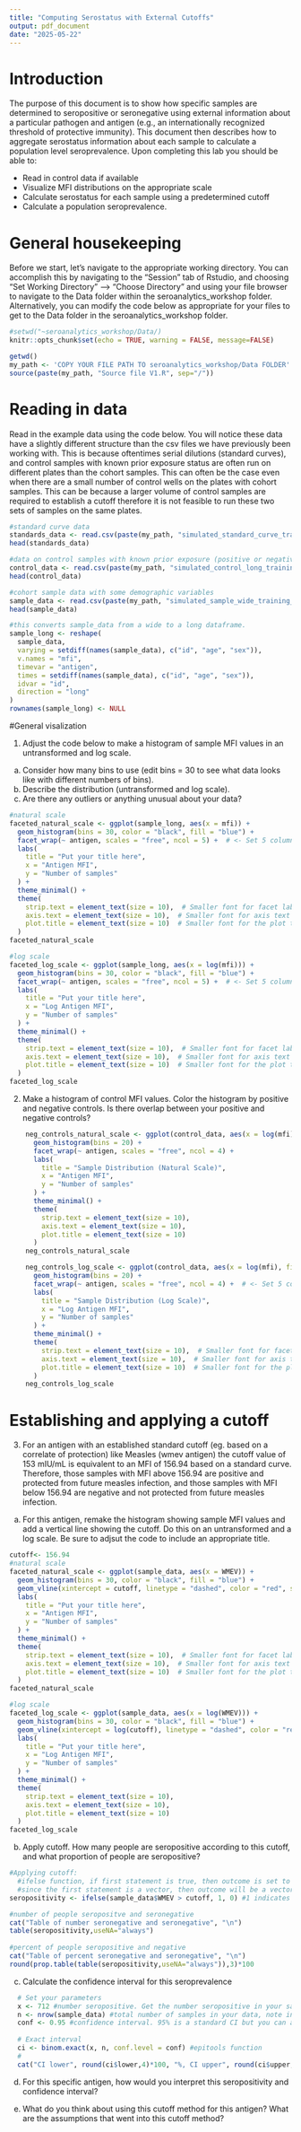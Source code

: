 ```yaml
---
title: "Computing Serostatus with External Cutoffs"
output: pdf_document
date: "2025-05-22"
---
```


# Introduction
The purpose of this document is to show how specific samples are determined to seropositive or seronegative using external information about a particular pathogen and antigen (e.g., an internationally recognized threshold of protective immunity). This document then describes how to aggregate serostatus information about each sample to calculate a population level seroprevalence. Upon completing this lab you should be able to:  

* Read in control data if available
* Visualize MFI distributions on the appropriate scale
* Calculate serostatus for each sample using a predetermined cutoff
* Calculate a population seroprevalence.

# General housekeeping

Before we start, let's navigate to the appropriate working directory. You can accomplish this by navigating to the "Session" tab of Rstudio, and choosing "Set Working Directory" --> "Choose Directory" and using your file browser to navigate to the Data folder within the seroanalytics_workshop folder. Alternatively, you can modify the code below as appropriate for your files to get to the Data folder in the seroanalytics_workshop folder. 

```r
#setwd("~seroanalytics_workshop/Data/)
knitr::opts_chunk$set(echo = TRUE, warning = FALSE, message=FALSE)

getwd()
my_path <- 'COPY YOUR FILE PATH TO seroanalytics_workshop/Data FOLDER'
source(paste(my_path, "Source file V1.R", sep="/"))

```

# Reading in data

Read in the example data using the code below. You will notice these data have a slightly different structure than the csv files we have previously been working with. This is because oftentimes serial dilutions (standard curves), and control samples with known prior exposure status are often run on different plates than the cohort samples. This can often be the case even when there are a small number of control wells on the plates with cohort samples. This can be because a larger volume of control samples are required to establish a cutoff therefore it is not feasible to run these two sets of samples on the same plates. 

```r

#standard curve data
standards_data <- read.csv(paste(my_path, "simulated_standard_curve_training_data.csv", sep="/"))
head(standards_data)

#data on control samples with known prior exposure (positive or negative)
control_data <- read.csv(paste(my_path, "simulated_control_long_training_data.csv", sep="/"))
head(control_data)

#cohort sample data with some demographic variables
sample_data <- read.csv(paste(my_path, "simulated_sample_wide_training_data.csv", sep="/"))
head(sample_data)

#this converts sample_data from a wide to a long dataframe. 
sample_long <- reshape(
  sample_data,
  varying = setdiff(names(sample_data), c("id", "age", "sex")),
  v.names = "mfi",
  timevar = "antigen",
  times = setdiff(names(sample_data), c("id", "age", "sex")),
  idvar = "id",
  direction = "long"
)
rownames(sample_long) <- NULL


```

#General visalization 

1. Adjust the code below to make a histogram of sample MFI values in an untransformed and log scale. 
  a. Consider how many bins to use (edit bins = 30 to see what data looks like with different numbers of bins). 
  b. Describe the distribution (untransformed and log scale). 
  c. Are there any outliers or anything unusual about your data?
  
```r

#natural scale
faceted_natural_scale <- ggplot(sample_long, aes(x = mfi)) +
  geom_histogram(bins = 30, color = "black", fill = "blue") +
  facet_wrap(~ antigen, scales = "free", ncol = 5) +  # <- Set 5 columns per row
  labs(
    title = "Put your title here",
    x = "Antigen MFI",
    y = "Number of samples"
  ) +
  theme_minimal() +
  theme(
    strip.text = element_text(size = 10),  # Smaller font for facet labels
    axis.text = element_text(size = 10),  # Smaller font for axis text
    plot.title = element_text(size = 10)  # Smaller font for the plot title
  )
faceted_natural_scale

```

```r

#log scale
faceted_log_scale <- ggplot(sample_long, aes(x = log(mfi))) +
  geom_histogram(bins = 30, color = "black", fill = "blue") +
  facet_wrap(~ antigen, scales = "free", ncol = 5) +  # <- Set 5 columns per row
  labs(
    title = "Put your title here",
    x = "Log Antigen MFI",
    y = "Number of samples"
  ) +
  theme_minimal() +
  theme(
    strip.text = element_text(size = 10),  # Smaller font for facet labels
    axis.text = element_text(size = 10),  # Smaller font for axis text
    plot.title = element_text(size = 10)  # Smaller font for the plot title
  )
faceted_log_scale

```

  
2. Make a histogram of control MFI values. Color the histogram by positive and negative controls. Is there overlap between your positive and negative controls?

```r

    neg_controls_natural_scale <- ggplot(control_data, aes(x = log(mfi), fill = pos_neg)) +
      geom_histogram(bins = 20) +
      facet_wrap(~ antigen, scales = "free", ncol = 4) +
      labs(
        title = "Sample Distribution (Natural Scale)",
        x = "Antigen MFI",
        y = "Number of samples"
      ) +
      theme_minimal() +
      theme(
        strip.text = element_text(size = 10), 
        axis.text = element_text(size = 10),
        plot.title = element_text(size = 10) 
      )
    neg_controls_natural_scale
```

```r

    neg_controls_log_scale <- ggplot(control_data, aes(x = log(mfi), fill = pos_neg)) +
      geom_histogram(bins = 20) +
      facet_wrap(~ antigen, scales = "free", ncol = 4) +  # <- Set 5 columns per row
      labs(
        title = "Sample Distribution (Log Scale)",
        x = "Log Antigen MFI",
        y = "Number of samples"
      ) +
      theme_minimal() +
      theme(
        strip.text = element_text(size = 10),  # Smaller font for facet labels
        axis.text = element_text(size = 10),  # Smaller font for axis text
        plot.title = element_text(size = 10)  # Smaller font for the plot title
      )
    neg_controls_log_scale

```



# Establishing and applying a cutoff

3. For an antigen with an established standard cutoff (eg. based on a correlate of protection) like  Measles (wmev antigen) the cutoff value of 153 mIU/mL is equivalent to an MFI of 156.94 based on a standard curve. Therefore, those samples with MFI above 156.94 are positive and protected from future measles infection, and those samples with MFI below 156.94 are negative and not protected from future measles infection. 

  a. For this antigen, remake the histogram showing sample MFI values and add a vertical line showing the cutoff. Do this on an untransformed and a log scale. Be sure to adjsut the code to include an appropriate title. 
  
```r

cutoff<- 156.94
#natural scale
faceted_natural_scale <- ggplot(sample_data, aes(x = WMEV)) +
  geom_histogram(bins = 30, color = "black", fill = "blue") +
  geom_vline(xintercept = cutoff, linetype = "dashed", color = "red", size = 0.8) +  # Add vertical dashed line at the cutoff
  labs(
    title = "Put your title here",
    x = "Antigen MFI",
    y = "Number of samples"
  ) +
  theme_minimal() +
  theme(
    strip.text = element_text(size = 10),  # Smaller font for facet labels
    axis.text = element_text(size = 10),  # Smaller font for axis text
    plot.title = element_text(size = 10)  # Smaller font for the plot title
  )
faceted_natural_scale

```
  
```r
#log scale
faceted_log_scale <- ggplot(sample_data, aes(x = log(WMEV))) +
  geom_histogram(bins = 30, color = "black", fill = "blue") +
  geom_vline(xintercept = log(cutoff), linetype = "dashed", color = "red", size = 0.8) +  # Add vertical dashed line at the cutoff
  labs(
    title = "Put your title here",
    x = "Log Antigen MFI",
    y = "Number of samples"
  ) +
  theme_minimal() +
  theme(
    strip.text = element_text(size = 10), 
    axis.text = element_text(size = 10),  
    plot.title = element_text(size = 10) 
  )
faceted_log_scale
```  
  
   b. Apply cutoff. How many people are seropositive according to this cutoff, and what proportion of people are seropositive?
  
```r


#Applying cutoff:
  #ifelse function, if first statement is true, then outcome is set to 1, and if first statemnet is false, then outcome is 0
  #since the first statement is a vector, then outcome will be a vector of 1's and 0's.
seropositivity <- ifelse(sample_data$WMEV > cutoff, 1, 0) #1 indicates seropositive, and 0 indicates seronegative

#number of people seropositve and seronegative  
cat("Table of number seronegative and seronegative", "\n")
table(seropositivity,useNA="always")  
  
#percent of people seropositive and negative
cat("Table of percent seronegative and seronegative", "\n")
round(prop.table(table(seropositivity,useNA="always")),3)*100

```
  
  c. Calculate the confidence interval for this seroprevalence
  
```r
  # Set your parameters
  x <- 712 #number seropositive. Get the number seropositive in your sample from the seropositive table above
  n <- nrow(sample_data) #total number of samples in your data, note in these data we saw above there were no NA values, but if you do have NA values be sure to exclude them from this cound.
  conf <- 0.95 #confidence interval. 95% is a standard CI but you can adjust this if you want
  
  # Exact interval
  ci <- binom.exact(x, n, conf.level = conf) #epitools function
  #
  cat("CI lower", round(ci$lower,4)*100, "%, CI upper", round(ci$upper,4)*100, "%")
```
  
  d. For this specific antigen, how would you interpret this seropositivity and confidence interval? 
  
  e. What do you think about using this cutoff method for this antigen? What are the assumptions that went into this cutoff method?
  


